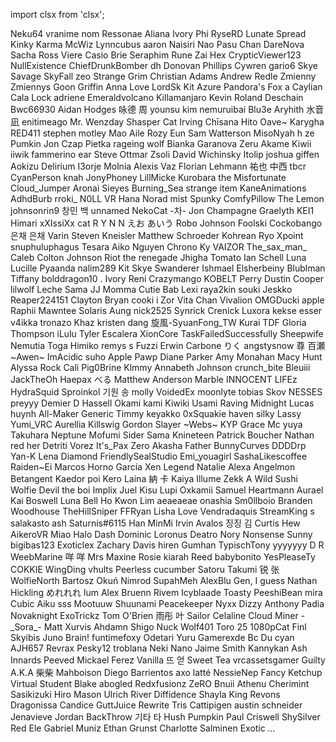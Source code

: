 ﻿import clsx from 'clsx';


<!-- Reminder that not only HTML chars have to be escaped, MDX chars also need to be (such as a space followed by an underscore). -->
<Patronelt k="0" ias="1" sp="0" >Neku64 </Patronelt> <Patronelt k="0" ias="1" sp="0" >vranime</Patronelt> <Patronelt k="0" ias="0" sp="0" >nom </Patronelt> <Patronelt k="0" ias="1" sp="0" >Ressonae</Patronelt> <Patronelt k="0" ias="0" sp="0" >Aliana </Patronelt> 
<Patronelt k="0" ias="0" sp="0" >Ivory</Patronelt> <Patronelt k="0" ias="1" sp="0" >Phi</Patronelt> <Patronelt k="0" ias="0" sp="0" >RyseRD</Patronelt> <Patronelt k="0" ias="0" sp="0" >Lunate Spread</Patronelt> <Patronelt k="0" ias="0" sp="0" >Kinky Karma</Patronelt> 
<Patronelt k="0" ias="0" sp="0" >McWiz </Patronelt> <Patronelt k="0" ias="0" sp="0" >Lynncubus</Patronelt> <Patronelt k="0" ias="0" sp="0" >aaron </Patronelt> <Patronelt k="0" ias="0" sp="0" >Naisiri Nao</Patronelt> <Patronelt k="0" ias="1" sp="0" >Pasu Chan</Patronelt> 
<Patronelt k="0" ias="0" sp="0" >DareNova</Patronelt> <Patronelt k="0" ias="0" sp="0" >Sacha Ross</Patronelt> <Patronelt k="0" ias="1" sp="0" >Viere </Patronelt> <Patronelt k="0" ias="0" sp="0" >Casio</Patronelt> <Patronelt k="0" ias="0" sp="0" >Brie</Patronelt> 
<Patronelt k="0" ias="0" sp="0" >Seraphim Rune</Patronelt> <Patronelt k="0" ias="0" sp="0" >Zai Hex</Patronelt> <Patronelt k="0" ias="1" sp="0" >CrypticViewer123 </Patronelt> <Patronelt k="0" ias="1" sp="0" >NullExistence</Patronelt> <Patronelt k="0" ias="0" sp="0" >ChiefDrunkBomber</Patronelt> 
<Patronelt k="0" ias="1" sp="0" >dh</Patronelt> <Patronelt k="0" ias="0" sp="0" >Donovan Phillips</Patronelt> <Patronelt k="0" ias="0" sp="0" >Cywren</Patronelt> <Patronelt k="0" ias="0" sp="0" >gario6</Patronelt> <Patronelt k="0" ias="0" sp="0" >Skye Savage</Patronelt> 
<Patronelt k="0" ias="0" sp="0" >SkyFall </Patronelt> <Patronelt k="0" ias="1" sp="0" >zeo </Patronelt> <Patronelt k="0" ias="1" sp="0" >Strange Grim</Patronelt> <Patronelt k="0" ias="0" sp="0" >Christian Adams</Patronelt> <Patronelt k="0" ias="1" sp="0" >Andrew Redle</Patronelt> 
<Patronelt k="0" ias="1" sp="0" >Zmienny Zmiennys</Patronelt> <Patronelt k="0" ias="1" sp="0" >Goon</Patronelt> <Patronelt k="0" ias="1" sp="0" >Griffin</Patronelt> <Patronelt k="0" ias="1" sp="0" >Anna Love</Patronelt> <Patronelt k="0" ias="0" sp="0" >LordSk</Patronelt> 
<Patronelt k="0" ias="1" sp="0" >Kit Azure</Patronelt> <Patronelt k="0" ias="1" sp="0" >Pandora&#0039;s Fox</Patronelt> <Patronelt k="0" ias="0" sp="0" >a</Patronelt> <Patronelt k="0" ias="1" sp="0" >Caylian Cala</Patronelt> <Patronelt k="0" ias="0" sp="0" >Lock</Patronelt> 
<Patronelt k="0" ias="0" sp="0" >adriene </Patronelt> <Patronelt k="0" ias="0" sp="0" >Emeraldvolcano</Patronelt> <Patronelt k="0" ias="1" sp="0" >Killamanjaro </Patronelt> <Patronelt k="0" ias="0" sp="0" >Kevin </Patronelt> <Patronelt k="0" ias="0" sp="0" >Roland Deschain</Patronelt> 
<Patronelt k="0" ias="0" sp="0" >Bwc66930 </Patronelt> <Patronelt k="0" ias="0" sp="0" >Aidan Hodges</Patronelt> <Patronelt k="0" ias="0" sp="0" >咏德 周</Patronelt> <Patronelt k="0" ias="1" sp="0" >younsu kim</Patronelt> <Patronelt k="0" ias="1" sp="0" >nemuruibai </Patronelt> 
<Patronelt k="0" ias="1" sp="0" >Blu3e </Patronelt> <Patronelt k="0" ias="1" sp="0" >Aryhith </Patronelt> <Patronelt k="0" ias="1" sp="0" >水音　凪</Patronelt> <Patronelt k="0" ias="1" sp="0" >enitimeago</Patronelt> <Patronelt k="0" ias="1" sp="0" >Mr&#0046; Wenzday</Patronelt> 
<Patronelt k="0" ias="1" sp="0" >Shasper</Patronelt> <Patronelt k="0" ias="1" sp="0" >Cat Irving</Patronelt> <Patronelt k="0" ias="1" sp="0" >Chīsana Hito</Patronelt> <Patronelt k="0" ias="1" sp="0" >Oave&#0126;</Patronelt> <Patronelt k="0" ias="1" sp="0" >Karygha</Patronelt> 
<Patronelt k="0" ias="0" sp="0" >RED411</Patronelt> <Patronelt k="0" ias="1" sp="0" >stephen motley</Patronelt> <Patronelt k="0" ias="1" sp="0" >Mao</Patronelt> <Patronelt k="0" ias="1" sp="0" >Aile Rozy</Patronelt> <Patronelt k="0" ias="0" sp="0" >Eun</Patronelt> 
<Patronelt k="0" ias="1" sp="0" >Sam Watterson</Patronelt> <Patronelt k="0" ias="1" sp="0" >MisoNyah</Patronelt> <Patronelt k="0" ias="1" sp="0" >h ze</Patronelt> <Patronelt k="0" ias="1" sp="0" >Pumkin</Patronelt> <Patronelt k="0" ias="1" sp="0" >Jon Czap</Patronelt> 
<Patronelt k="0" ias="1" sp="0" >Pietka </Patronelt> <Patronelt k="0" ias="1" sp="0" >rageing wolf</Patronelt> <Patronelt k="0" ias="0" sp="0" >Bianka Garanova</Patronelt> <Patronelt k="0" ias="1" sp="0" >Zeru Akame</Patronelt> <Patronelt k="0" ias="1" sp="0" >Kiwii iiwik</Patronelt> 
<Patronelt k="0" ias="0" sp="0" >fammerino</Patronelt> <Patronelt k="0" ias="1" sp="0" >ear</Patronelt> <Patronelt k="0" ias="1" sp="0" >Steve Ottmar</Patronelt> <Patronelt k="0" ias="0" sp="0" >Zsoli</Patronelt> <Patronelt k="0" ias="1" sp="0" >David Wichinsky</Patronelt> 
<Patronelt k="0" ias="1" sp="0" >Itolip</Patronelt> <Patronelt k="0" ias="0" sp="0" >joshua giffen</Patronelt> <Patronelt k="0" ias="1" sp="0" >Aokizu</Patronelt> <Patronelt k="0" ias="1" sp="0" >Delirium </Patronelt> <Patronelt k="0" ias="1" sp="0" >I3orje</Patronelt> 
<Patronelt k="0" ias="1" sp="0" >Molnia</Patronelt> <Patronelt k="0" ias="0" sp="0" >Alexis Vaz</Patronelt> <Patronelt k="0" ias="1" sp="0" >Florian Lehmann</Patronelt> <Patronelt k="0" ias="0" sp="0" >祐也 中西</Patronelt> <Patronelt k="0" ias="1" sp="0" >tbcr</Patronelt> 
<Patronelt k="0" ias="1" sp="0" >CyanPerson</Patronelt> <Patronelt k="0" ias="1" sp="0" >knah </Patronelt> <Patronelt k="0" ias="1" sp="0" >JonyPhoney </Patronelt> <Patronelt k="0" ias="1" sp="0" >LillMicke</Patronelt> <Patronelt k="0" ias="1" sp="0" >Kurobara the Misfortunate</Patronelt> 
<Patronelt k="0" ias="0" sp="0" >Cloud&#0095;Jumper</Patronelt> <Patronelt k="0" ias="1" sp="0" >Aronai Sieyes</Patronelt> <Patronelt k="0" ias="1" sp="0" >Burning&#0095;Sea </Patronelt> <Patronelt k="0" ias="0" sp="0" >strange item</Patronelt> <Patronelt k="0" ias="1" sp="0" >KaneAnimations</Patronelt> 
<Patronelt k="0" ias="1" sp="0" >AdhdBurb</Patronelt> <Patronelt k="0" ias="1" sp="0" >rroki&#0095;</Patronelt> <Patronelt k="0" ias="0" sp="0" >N0LL VR</Patronelt> <Patronelt k="0" ias="0" sp="0" >Hana</Patronelt> <Patronelt k="0" ias="0" sp="0" >Norad </Patronelt> 
<Patronelt k="0" ias="1" sp="0" >mist</Patronelt> <Patronelt k="0" ias="1" sp="0" >Spunky </Patronelt> <Patronelt k="0" ias="0" sp="0" >ComfyPillow</Patronelt> <Patronelt k="0" ias="0" sp="0" >The Lemon</Patronelt> <Patronelt k="0" ias="1" sp="0" >johnsonrin9</Patronelt> 
<Patronelt k="0" ias="1" sp="0" >창민 백</Patronelt> <Patronelt k="0" ias="1" sp="0" >unnamed</Patronelt> <Patronelt k="0" ias="1" sp="0" >NekoCat </Patronelt> <Patronelt k="0" ias="0" sp="0" >&#0045;차&#0045;</Patronelt> <Patronelt k="0" ias="1" sp="0" >Jon Champagne</Patronelt> 
<Patronelt k="0" ias="1" sp="0" >Graelyth </Patronelt> <Patronelt k="0" ias="1" sp="0" >KEI1 </Patronelt> <Patronelt k="0" ias="1" sp="0" >Himari</Patronelt> <Patronelt k="0" ias="0" sp="0" >xXIssiXx</Patronelt> <Patronelt k="0" ias="1" sp="0" >cat</Patronelt> 
<Patronelt k="0" ias="0" sp="0" >R Y N N</Patronelt> <Patronelt k="0" ias="1" sp="0" >えお あいう</Patronelt> <Patronelt k="0" ias="1" sp="0" >Robo Johnson</Patronelt> <Patronelt k="0" ias="1" sp="0" >Foolski</Patronelt> <Patronelt k="0" ias="1" sp="0" >Cockobango</Patronelt> 
<Patronelt k="0" ias="1" sp="0" >은채 은채</Patronelt> <Patronelt k="0" ias="1" sp="0" >Varin</Patronelt> <Patronelt k="0" ias="1" sp="0" >Steven Kneisler</Patronelt> <Patronelt k="0" ias="1" sp="0" >Matthew Schroeder</Patronelt> <Patronelt k="0" ias="1" sp="0" >Kohrean </Patronelt> 
<Patronelt k="0" ias="1" sp="0" >Ryo </Patronelt> <Patronelt k="0" ias="1" sp="0" >Xpoint</Patronelt> <Patronelt k="0" ias="1" sp="0" >snuphuluphagus</Patronelt> <Patronelt k="0" ias="1" sp="0" >Tesara</Patronelt> <Patronelt k="0" ias="1" sp="0" >Aiko Nguyen</Patronelt> 
<Patronelt k="0" ias="1" sp="0" >Chrono Ky</Patronelt> <Patronelt k="0" ias="1" sp="0" >VAIZOR </Patronelt> <Patronelt k="0" ias="0" sp="0" >The&#0095;sax&#0095;man&#0095;</Patronelt> <Patronelt k="0" ias="1" sp="0" >Caleb</Patronelt> <Patronelt k="0" ias="1" sp="0" >Colton Johnson</Patronelt> 
<Patronelt k="0" ias="0" sp="0" >Riot the renegade</Patronelt> <Patronelt k="0" ias="0" sp="0" >Jhigha</Patronelt> <Patronelt k="0" ias="0" sp="0" >Tomato</Patronelt> <Patronelt k="0" ias="1" sp="0" >Ian Schell</Patronelt> <Patronelt k="0" ias="1" sp="0" >Luna Lucille</Patronelt> 
<Patronelt k="0" ias="1" sp="0" >Pyaanda</Patronelt> <Patronelt k="0" ias="1" sp="0" >nalim289</Patronelt> <Patronelt k="0" ias="1" sp="0" >Kit</Patronelt> <Patronelt k="0" ias="1" sp="0" >Skye</Patronelt> <Patronelt k="0" ias="1" sp="0" >Swanderer</Patronelt> 
<Patronelt k="0" ias="0" sp="0" >Ishmael Elsherbeiny</Patronelt> <Patronelt k="0" ias="1" sp="0" >Blublman</Patronelt> <Patronelt k="0" ias="0" sp="0" >Tiffany</Patronelt> <Patronelt k="0" ias="0" sp="0" >bolddragon10 &#0046;</Patronelt> <Patronelt k="0" ias="1" sp="0" >Ivory</Patronelt> 
<Patronelt k="0" ias="0" sp="0" >Reni</Patronelt> <Patronelt k="0" ias="1" sp="0" >Crazymango</Patronelt> <Patronelt k="0" ias="0" sp="0" >KOBELT</Patronelt> <Patronelt k="0" ias="1" sp="0" >Perry </Patronelt> <Patronelt k="0" ias="1" sp="0" >Dustin Cooper</Patronelt> 
<Patronelt k="0" ias="1" sp="0" >lilwolf</Patronelt> <Patronelt k="0" ias="1" sp="0" >Leche Sama</Patronelt> <Patronelt k="0" ias="0" sp="0" >JJ</Patronelt> <Patronelt k="0" ias="0" sp="0" >Momma Cutie</Patronelt> <Patronelt k="0" ias="1" sp="0" >Bab</Patronelt> 
<Patronelt k="0" ias="1" sp="0" >Lexi</Patronelt> <Patronelt k="0" ias="1" sp="0" >raya2kin</Patronelt> <Patronelt k="0" ias="0" sp="0" >souki</Patronelt> <Patronelt k="0" ias="1" sp="0" >Jeskko</Patronelt> <Patronelt k="0" ias="1" sp="0" >Reaper224151</Patronelt> 
<Patronelt k="0" ias="1" sp="0" >Clayton Bryan</Patronelt> <Patronelt k="0" ias="0" sp="0" >cooki i</Patronelt> <Patronelt k="0" ias="1" sp="0" >Zor </Patronelt> <Patronelt k="0" ias="1" sp="0" >Vita Chan</Patronelt> <Patronelt k="0" ias="1" sp="0" >Vivalion</Patronelt> 
<Patronelt k="0" ias="1" sp="0" >OMGDucki</Patronelt> <Patronelt k="0" ias="0" sp="0" >apple</Patronelt> <Patronelt k="0" ias="1" sp="0" >Raphii</Patronelt> <Patronelt k="0" ias="1" sp="0" >Mawntee</Patronelt> <Patronelt k="0" ias="0" sp="0" >Solaris Aung</Patronelt> 
<Patronelt k="0" ias="1" sp="0" >nick2525</Patronelt> <Patronelt k="0" ias="1" sp="0" >Synrick Crenick</Patronelt> <Patronelt k="0" ias="1" sp="0" >Luxora </Patronelt> <Patronelt k="0" ias="1" sp="0" >kekse esser</Patronelt> <Patronelt k="0" ias="0" sp="0" >v4ikka</Patronelt> 
<Patronelt k="0" ias="1" sp="0" >tronazo</Patronelt> <Patronelt k="0" ias="1" sp="0" >Khaz</Patronelt> <Patronelt k="0" ias="1" sp="0" >kristen dang</Patronelt> <Patronelt k="0" ias="0" sp="0" >旋風&#0045;SyuanFong&#0095;TW</Patronelt> <Patronelt k="0" ias="1" sp="0" >Kurai</Patronelt> 
<Patronelt k="0" ias="1" sp="0" >TDF</Patronelt> <Patronelt k="0" ias="0" sp="0" >Gloria Thompson</Patronelt> <Patronelt k="0" ias="1" sp="0" >iLulu</Patronelt> <Patronelt k="0" ias="1" sp="0" >Tyler Escalera</Patronelt> <Patronelt k="0" ias="1" sp="0" >XionCore</Patronelt> 
<Patronelt k="0" ias="0" sp="0" >TaskFailedSuccessfully</Patronelt> <Patronelt k="0" ias="1" sp="0" >Sheepwife</Patronelt> <Patronelt k="0" ias="0" sp="0" >Nemutia</Patronelt> <Patronelt k="0" ias="0" sp="0" >Toga Himiko</Patronelt> <Patronelt k="0" ias="0" sp="0" >remys s</Patronelt> 
<Patronelt k="0" ias="0" sp="0" >Fuzzi</Patronelt> <Patronelt k="0" ias="0" sp="0" >Erwin Carbone</Patronelt> <Patronelt k="0" ias="1" sp="0" >りく</Patronelt> <Patronelt k="0" ias="1" sp="0" >angstysnow</Patronelt> <Patronelt k="0" ias="0" sp="0" >尊 百瀬</Patronelt> 
<Patronelt k="0" ias="1" sp="0" >&#0126;Awen&#0126;</Patronelt> <Patronelt k="0" ias="0" sp="0" >ImAcidic</Patronelt> <Patronelt k="0" ias="1" sp="0" >suho</Patronelt> <Patronelt k="0" ias="1" sp="0" >Apple</Patronelt> <Patronelt k="0" ias="0" sp="0" >Pawp</Patronelt> 
<Patronelt k="0" ias="1" sp="0" >Diane Parker</Patronelt> <Patronelt k="0" ias="0" sp="0" >Amy Monahan</Patronelt> <Patronelt k="0" ias="0" sp="0" >Macy Hunt</Patronelt> <Patronelt k="0" ias="0" sp="0" >Alyssa Rock</Patronelt> <Patronelt k="0" ias="0" sp="0" >Cali</Patronelt> 
<Patronelt k="0" ias="1" sp="0" >Pig0Brine </Patronelt> <Patronelt k="0" ias="1" sp="0" >Klmmy</Patronelt> <Patronelt k="0" ias="1" sp="0" >Annabeth Johnson</Patronelt> <Patronelt k="0" ias="1" sp="0" >crunch&#0095;bite</Patronelt> <Patronelt k="0" ias="0" sp="0" >Bleuiii</Patronelt> 
<Patronelt k="0" ias="1" sp="0" >JackTheOh</Patronelt> <Patronelt k="0" ias="1" sp="0" >Haepax</Patronelt> <Patronelt k="0" ias="1" sp="0" >べる</Patronelt> <Patronelt k="0" ias="1" sp="0" >Matthew Anderson</Patronelt> <Patronelt k="0" ias="1" sp="0" >Marble </Patronelt> 
<Patronelt k="0" ias="1" sp="0" >INNOCENT LIFEz</Patronelt> <Patronelt k="0" ias="1" sp="0" >HydraSquid </Patronelt> <Patronelt k="0" ias="1" sp="0" >Sproinkol</Patronelt> <Patronelt k="0" ias="1" sp="0" >기원 송</Patronelt> <Patronelt k="0" ias="1" sp="0" >molly</Patronelt> 
<Patronelt k="0" ias="0" sp="0" >VoidedEx</Patronelt> <Patronelt k="0" ias="1" sp="0" >moonlyte</Patronelt> <Patronelt k="0" ias="1" sp="0" >tobias Skov</Patronelt> <Patronelt k="0" ias="1" sp="0" >NESSES</Patronelt> <Patronelt k="0" ias="1" sp="0" >preyyy</Patronelt> 
<Patronelt k="0" ias="1" sp="0" >Demier D Hassell</Patronelt> <Patronelt k="0" ias="0" sp="0" >Okami kami</Patronelt> <Patronelt k="0" ias="1" sp="0" >Kiwiki Usami</Patronelt> <Patronelt k="0" ias="1" sp="0" >Raving Midnight</Patronelt> <Patronelt k="0" ias="0" sp="0" >Lucas huynh</Patronelt> 
<Patronelt k="0" ias="0" sp="0" >All&#0045;Maker </Patronelt> <Patronelt k="0" ias="1" sp="0" >Generic Timmy</Patronelt> <Patronelt k="0" ias="1" sp="0" >keyakko</Patronelt> <Patronelt k="0" ias="1" sp="0" >0xSquakie</Patronelt> <Patronelt k="0" ias="1" sp="0" >haven silky</Patronelt> 
<Patronelt k="0" ias="1" sp="0" >Lassy </Patronelt> <Patronelt k="0" ias="1" sp="0" >Yumi&#0095;VRC</Patronelt> <Patronelt k="0" ias="1" sp="0" >Aurellia</Patronelt> <Patronelt k="0" ias="1" sp="0" >Killswig</Patronelt> <Patronelt k="0" ias="0" sp="0" >Gordon Slayer</Patronelt> 
<Patronelt k="0" ias="1" sp="0" >&#0126;Webs&#0126;</Patronelt> <Patronelt k="0" ias="0" sp="0" >KYP</Patronelt> <Patronelt k="0" ias="1" sp="0" >Grace Mc</Patronelt> <Patronelt k="0" ias="1" sp="0" >yuya Takuhara</Patronelt> <Patronelt k="0" ias="1" sp="0" >Neptune Mofumi</Patronelt> 
<Patronelt k="0" ias="1" sp="0" >Sider Sama</Patronelt> <Patronelt k="0" ias="0" sp="0" >Knineteen </Patronelt> <Patronelt k="0" ias="1" sp="0" >Patrick Boucher</Patronelt> <Patronelt k="0" ias="1" sp="0" >Nathan</Patronelt> <Patronelt k="0" ias="1" sp="0" >red her</Patronelt> 
<Patronelt k="0" ias="1" sp="0" >Detriti Vorez</Patronelt> <Patronelt k="0" ias="1" sp="0" >It&#0039;s&#0095;Pax</Patronelt> <Patronelt k="0" ias="1" sp="0" >Zero Akasha</Patronelt> <Patronelt k="0" ias="1" sp="0" >Father</Patronelt> <Patronelt k="0" ias="1" sp="0" >BunnyCurves</Patronelt> 
<Patronelt k="0" ias="1" sp="0" >DDDDrp</Patronelt> <Patronelt k="0" ias="0" sp="0" >Yan&#0045;K </Patronelt> <Patronelt k="0" ias="1" sp="0" >Lena Diamond</Patronelt> <Patronelt k="0" ias="0" sp="0" >FriendlySealStudio</Patronelt> <Patronelt k="0" ias="0" sp="0" >Emi&#0095;youagirl</Patronelt> 
<Patronelt k="0" ias="0" sp="0" >SashaLikescoffee</Patronelt> <Patronelt k="0" ias="0" sp="0" >Raiden&#0126;Ei</Patronelt> <Patronelt k="0" ias="0" sp="0" >Marcos Horno García</Patronelt> <Patronelt k="0" ias="1" sp="0" >Xen Legend</Patronelt> <Patronelt k="0" ias="0" sp="0" >Natalie</Patronelt> 
<Patronelt k="0" ias="0" sp="0" >Alexa Angelmon</Patronelt> <Patronelt k="0" ias="1" sp="0" >Betangent</Patronelt> <Patronelt k="0" ias="0" sp="0" >Kaedor</Patronelt> <Patronelt k="0" ias="1" sp="0" >poi Kero</Patronelt> <Patronelt k="0" ias="0" sp="0" >Laina</Patronelt> 
<Patronelt k="0" ias="1" sp="0" >納 卡</Patronelt> <Patronelt k="0" ias="1" sp="0" >Kaiya</Patronelt> <Patronelt k="0" ias="0" sp="0" >Illume</Patronelt> <Patronelt k="0" ias="1" sp="0" >Zekk</Patronelt> <Patronelt k="0" ias="1" sp="0" >A Wild Sushi</Patronelt> 
<Patronelt k="0" ias="0" sp="0" >Wolfie Devil</Patronelt> <Patronelt k="0" ias="1" sp="0" >the boi</Patronelt> <Patronelt k="0" ias="0" sp="0" >Implix</Patronelt> <Patronelt k="0" ias="0" sp="0" >Juel</Patronelt> <Patronelt k="0" ias="0" sp="0" >Kisu</Patronelt> 
<Patronelt k="0" ias="1" sp="0" >Lupi</Patronelt> <Patronelt k="0" ias="0" sp="0" >Oxkamii</Patronelt> <Patronelt k="0" ias="1" sp="0" >Samuel Heartmann</Patronelt> <Patronelt k="0" ias="0" sp="0" >Aurael</Patronelt> <Patronelt k="0" ias="1" sp="0" >Kai Boswell</Patronelt> 
<Patronelt k="0" ias="1" sp="0" >Luna Bell</Patronelt> <Patronelt k="0" ias="1" sp="0" >Ho Kwon Lim</Patronelt> <Patronelt k="0" ias="1" sp="0" >aeaeaeae</Patronelt> <Patronelt k="0" ias="0" sp="0" >onashia</Patronelt> <Patronelt k="0" ias="1" sp="0" >Sm0llboio</Patronelt> 
<Patronelt k="0" ias="1" sp="0" >Branden Woodhouse</Patronelt> <Patronelt k="0" ias="0" sp="0" >TheHillSniper</Patronelt> <Patronelt k="0" ias="1" sp="0" >FFRyan</Patronelt> <Patronelt k="0" ias="1" sp="0" >Lisha Love</Patronelt> <Patronelt k="0" ias="1" sp="0" >Vendradaquis</Patronelt> 
<Patronelt k="0" ias="1" sp="0" >StreamKing s</Patronelt> <Patronelt k="0" ias="0" sp="0" >salakasto</Patronelt> <Patronelt k="0" ias="1" sp="0" >ash</Patronelt> <Patronelt k="0" ias="1" sp="0" >Saturnis&#0035;6115</Patronelt> <Patronelt k="0" ias="0" sp="0" >Han MinMi</Patronelt> 
<Patronelt k="0" ias="1" sp="0" >Irvin Avalos</Patronelt> <Patronelt k="0" ias="1" sp="0" >징징 김</Patronelt> <Patronelt k="0" ias="0" sp="0" >Curtis Hew</Patronelt> <Patronelt k="0" ias="0" sp="0" >AikeroVR</Patronelt> <Patronelt k="0" ias="0" sp="0" >Miao</Patronelt> 
<Patronelt k="0" ias="0" sp="0" >Halo Dash</Patronelt> <Patronelt k="0" ias="1" sp="0" >Dominic </Patronelt> <Patronelt k="0" ias="1" sp="0" >Loronus Deatro</Patronelt> <Patronelt k="0" ias="1" sp="0" >Nory Nonsense</Patronelt> <Patronelt k="0" ias="0" sp="0" >Sunny</Patronelt> 
<Patronelt k="0" ias="0" sp="0" >bigibas123</Patronelt> <Patronelt k="0" ias="0" sp="0" >Exoticlex</Patronelt> <Patronelt k="0" ias="0" sp="0" >Zachary Davis</Patronelt> <Patronelt k="0" ias="1" sp="0" >hiren</Patronelt> <Patronelt k="0" ias="1" sp="0" >Gumhan</Patronelt> 
<Patronelt k="0" ias="0" sp="0" >TypischTony</Patronelt> <Patronelt k="0" ias="1" sp="0" >yyyyyyy </Patronelt> <Patronelt k="0" ias="1" sp="0" >D R</Patronelt> <Patronelt k="0" ias="0" sp="0" >WeebMarine</Patronelt> <Patronelt k="0" ias="1" sp="0" >咩 咩</Patronelt> 
<Patronelt k="0" ias="1" sp="0" >Mrs Maxine</Patronelt> <Patronelt k="0" ias="1" sp="0" >Rosie</Patronelt> <Patronelt k="0" ias="1" sp="0" >kiarah Reed</Patronelt> <Patronelt k="0" ias="1" sp="0" >babybonito</Patronelt> <Patronelt k="0" ias="1" sp="0" >YesPleaseTy</Patronelt> 
<Patronelt k="0" ias="1" sp="0" >COKKIE</Patronelt> <Patronelt k="0" ias="1" sp="0" >WingDing</Patronelt> <Patronelt k="0" ias="1" sp="0" >vhults</Patronelt> <Patronelt k="0" ias="1" sp="0" >Peerless cucumber</Patronelt> <Patronelt k="0" ias="1" sp="0" >Satoru Takumi</Patronelt> 
<Patronelt k="0" ias="1" sp="0" >锐 张</Patronelt> <Patronelt k="0" ias="1" sp="0" >WolfieNorth</Patronelt> <Patronelt k="0" ias="1" sp="0" >Bartosz Okuń</Patronelt> <Patronelt k="0" ias="1" sp="0" >Nimrod</Patronelt> <Patronelt k="0" ias="1" sp="0" >SupahMeh</Patronelt> 
<Patronelt k="0" ias="1" sp="0" >AlexBlu</Patronelt> <Patronelt k="0" ias="1" sp="0" >Gen&#0044; I guess</Patronelt> <Patronelt k="0" ias="1" sp="0" >Nathan Hickling</Patronelt> <Patronelt k="0" ias="1" sp="0" >めれれれ</Patronelt> <Patronelt k="0" ias="1" sp="0" >lum</Patronelt> 
<Patronelt k="0" ias="1" sp="0" >Alex Bruenn</Patronelt> <Patronelt k="0" ias="1" sp="0" >Rivem </Patronelt> <Patronelt k="0" ias="1" sp="0" >Icyblaade</Patronelt> <Patronelt k="0" ias="1" sp="0" >Toasty</Patronelt> <Patronelt k="0" ias="1" sp="0" >PeeshiBean</Patronelt> 
<Patronelt k="0" ias="1" sp="0" >mira</Patronelt> <Patronelt k="0" ias="1" sp="0" >Cubic</Patronelt> <Patronelt k="0" ias="1" sp="0" >Aiku</Patronelt> <Patronelt k="0" ias="1" sp="0" >sss</Patronelt> <Patronelt k="0" ias="1" sp="0" >Mootuuw</Patronelt> 
<Patronelt k="0" ias="1" sp="0" >Shuunami</Patronelt> <Patronelt k="0" ias="1" sp="0" >Peacekeeper</Patronelt> <Patronelt k="0" ias="1" sp="0" >Nyxx</Patronelt> <Patronelt k="0" ias="1" sp="0" >Dizzy</Patronelt> <Patronelt k="0" ias="1" sp="0" >Anthony Padia</Patronelt> 
<Patronelt k="0" ias="1" sp="0" >Novaknight</Patronelt> <Patronelt k="0" ias="1" sp="0" >ExoTrickz</Patronelt> <Patronelt k="0" ias="1" sp="0" >Tom O&#0039;Brien</Patronelt> <Patronelt k="0" ias="1" sp="0" >雨彤 叶</Patronelt> <Patronelt k="0" ias="1" sp="0" >Sailor</Patronelt> 
<Patronelt k="0" ias="1" sp="0" >Celaline</Patronelt> <Patronelt k="0" ias="1" sp="0" >Cloud Miner</Patronelt> <Patronelt k="0" ias="1" sp="0" >&#0045;&#0095;Sora&#0095;&#0045;</Patronelt> <Patronelt k="0" ias="1" sp="0" >Matt</Patronelt> <Patronelt k="0" ias="1" sp="0" >Xurvis</Patronelt> 
<Patronelt k="0" ias="1" sp="0" >Ahdamn</Patronelt> <Patronelt k="0" ias="1" sp="0" >Shigo</Patronelt> <Patronelt k="0" ias="1" sp="0" >Nuck</Patronelt> <Patronelt k="0" ias="1" sp="0" >Wolf401</Patronelt> <Patronelt k="0" ias="1" sp="0" >Toro 25</Patronelt> 
<Patronelt k="0" ias="1" sp="0" >1080pCat</Patronelt> <Patronelt k="0" ias="1" sp="0" >Finl</Patronelt> <Patronelt k="0" ias="1" sp="0" >Skyibis</Patronelt> <Patronelt k="0" ias="1" sp="0" >Juno Brain&#0033;</Patronelt> <Patronelt k="0" ias="1" sp="0" >funtimefoxy</Patronelt> 
<Patronelt k="0" ias="0" sp="0" >Odetari</Patronelt> <Patronelt k="0" ias="0" sp="0" >Yuru</Patronelt> <Patronelt k="0" ias="0" sp="0" >Gamerexde </Patronelt> <Patronelt k="0" ias="0" sp="0" >Bc Du</Patronelt> <Patronelt k="0" ias="0" sp="0" >cyan</Patronelt> 
<Patronelt k="0" ias="0" sp="0" >AJH657</Patronelt> <Patronelt k="0" ias="0" sp="0" >Revrax</Patronelt> <Patronelt k="0" ias="0" sp="0" >Pesky12</Patronelt> <Patronelt k="0" ias="0" sp="0" >troblana</Patronelt> <Patronelt k="0" ias="0" sp="0" >Neki Nano</Patronelt> 
<Patronelt k="0" ias="0" sp="0" >Jaime Smith</Patronelt> <Patronelt k="0" ias="0" sp="0" >Kannykan</Patronelt> <Patronelt k="0" ias="0" sp="0" >Ash Innards</Patronelt> <Patronelt k="0" ias="0" sp="0" >Peeved</Patronelt> <Patronelt k="0" ias="0" sp="0" >Mickael Ferez</Patronelt> 
<Patronelt k="0" ias="0" sp="0" >Vanilla</Patronelt> <Patronelt k="0" ias="0" sp="0" >뜨 얻</Patronelt> <Patronelt k="0" ias="0" sp="0" >Sweet Tea</Patronelt> <Patronelt k="0" ias="0" sp="0" >vrcassetsgamer</Patronelt> <Patronelt k="0" ias="0" sp="0" >Guilty</Patronelt> 
<Patronelt k="0" ias="0" sp="0" >A&#0046;K&#0046;A 柴柴</Patronelt> <Patronelt k="0" ias="0" sp="0" >Mahboison</Patronelt> <Patronelt k="0" ias="0" sp="0" >Diego Barrientos</Patronelt> <Patronelt k="0" ias="0" sp="0" >axo latté</Patronelt> <Patronelt k="0" ias="0" sp="0" >NessieNep</Patronelt> 
<Patronelt k="0" ias="0" sp="0" >Fancy Ketchup</Patronelt> <Patronelt k="0" ias="0" sp="0" >Virtual Student</Patronelt> <Patronelt k="0" ias="0" sp="0" >Blake </Patronelt> <Patronelt k="0" ias="0" sp="0" >abogled</Patronelt> <Patronelt k="0" ias="0" sp="0" >Redxfusionz</Patronelt> 
<Patronelt k="0" ias="0" sp="0" >ZeRO</Patronelt> <Patronelt k="0" ias="0" sp="0" >Bnuii</Patronelt> <Patronelt k="0" ias="0" sp="0" >Athenu</Patronelt> <Patronelt k="0" ias="0" sp="0" >Cherimint</Patronelt> <Patronelt k="0" ias="0" sp="0" >Sasikizuki</Patronelt> 
<Patronelt k="0" ias="0" sp="0" >Hiro</Patronelt> <Patronelt k="0" ias="0" sp="0" >Mason Ulrich</Patronelt> <Patronelt k="0" ias="0" sp="0" >River Diffidence</Patronelt> <Patronelt k="0" ias="0" sp="0" >Shayla King</Patronelt> <Patronelt k="0" ias="0" sp="0" >Revons</Patronelt> 
<Patronelt k="0" ias="0" sp="0" >Dragonissa</Patronelt> <Patronelt k="0" ias="0" sp="0" >Candice </Patronelt> <Patronelt k="0" ias="0" sp="0" >GuttJuice</Patronelt> <Patronelt k="0" ias="0" sp="0" >Rewrite</Patronelt> <Patronelt k="0" ias="0" sp="0" >Tris</Patronelt> 
<Patronelt k="0" ias="0" sp="0" >Cattipigen</Patronelt> <Patronelt k="0" ias="0" sp="0" >austin schneider</Patronelt> <Patronelt k="0" ias="0" sp="0" >Jenavieve Jordan</Patronelt> <Patronelt k="0" ias="0" sp="0" >BackThrow</Patronelt> <Patronelt k="0" ias="0" sp="0" >기타 타</Patronelt> 
<Patronelt k="0" ias="0" sp="0" >Hush</Patronelt> <Patronelt k="0" ias="0" sp="0" >Pumpkin</Patronelt> <Patronelt k="0" ias="0" sp="0" >Paul Criswell</Patronelt> <Patronelt k="0" ias="0" sp="0" >ShySilver Red</Patronelt> <Patronelt k="0" ias="0" sp="0" >Ele</Patronelt> 
<Patronelt k="0" ias="0" sp="0" >Gabriel Muniz</Patronelt> <Patronelt k="0" ias="0" sp="0" >Ethan Grunst</Patronelt> <Patronelt k="0" ias="0" sp="0" >Charlotte Salminen</Patronelt> <Patronelt k="0" ias="0" sp="0" >Exotic</Patronelt> <Patronelt k="1" ias="0" sp="0" ><em>...</em></Patronelt> 